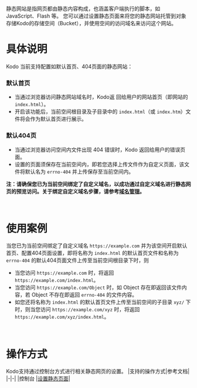 静态网站是指网页都由静态内容构成，也涵盖客户端执行的脚本，如 JavaScript、Flash 等。
您可以通过设置静态页面来将您的静态网站托管到对象存储Kodo的存储空间（Bucket），并使用空间的访问域名来访问这个网站。
<br>

# **具体说明**
Kodo 当前支持配置如默认首页、404页面的静态网站：
### **默认首页**
- 当通过浏览器访问静态网站域名时，Kodo返 回给用户的网站首页（即网站的 `index.html`）。
- 开启该功能后，当前空间根目录及子目录中的 `index.html`（或 `index.htm`）文件将会作为默认首页进行展示。
### **默认404页**
- 当通过浏览器访问空间内文件出现 404 错误时，Kodo 返回给用户的错误页面。
- 设置的页面须保存在当前空间内，即若您选择上传文件作为自定义页面，该文件将默认名为 `errno-404` 并上传保存至当前空间内。

**注：请确保您已为当前空间绑定了自定义域名，以成功通过自定义域名进行静态网页的预览访问。关于绑定自定义域名步骤，请参考[域名管理](/kodo/development_guidelines/8527/kodo-domain-name-management)。**

<br>


# **使用案例**

当您已为当前空间绑定了自定义域名 `https://example.com` 并为该空间开启默认首页、配置404页面设置，即将名称为 `index.html` 的默认首页文件和名称为 `errno-404` 的默认404页面文件上传至当前空间根目录下时，则
  - 当您访问 `https://example.com` 时，将返回 `https://example.com/index.html`。
  - 当您访问 `https://example.com/Object` 时，如 Object 存在即返回该文件内容，若 Object 不存在即返回 `errno-404` 的文件内容。
- 如您还将名称为 `index.html` 的默认首页文件上传至当前空间的子目录 `xyz/` 下时，则当您访问 `https://example.com/xyz` 时，将返回 `https://example.com/xyz/index.html`。
     


<br>

# **操作方式**
Kodo支持通过控制台方式进行相关静态网页的设置。
|支持的操作方式|参考文档|
|-|-|
|控制台	|[设置静态页面](/kodo/development_guidelines/12269/set-a-static-page)|

